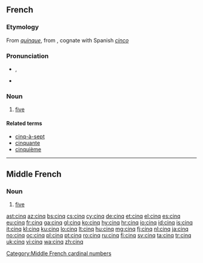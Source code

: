 ==French==

===Etymology===
From {{etyl|la|fr}} ''[[quinque]]'', from {{proto|Indo-European|penkwe|lang=fr}}, cognate with Spanish ''[[cinco]]''

===Pronunciation===
* {{IPA|/sɛ̃k/|lang=fr}}, {{SAMPA|/sE~k/}}
* {{audio|Fr-cinq-fr.ogg|audio}}

===Noun===
{{cardinalbox|fr|4|5|6|quatre|six|ord=cinquième|wplink=Cinq}}
{{head|fr|noun|g=m|g2=inv|cat2=cardinal numbers}}

# [[five]]

====Related terms====
* [[cinq-à-sept]]
* [[cinquante]]
* [[cinquième]]

----

==Middle French==

===Noun===
{{head|frm|noun}} {{m|inv}}

# [[five]]

[[Category:Middle French cardinal numbers]]

[[ast:cinq]]
[[az:cinq]]
[[bs:cinq]]
[[cs:cinq]]
[[cy:cinq]]
[[de:cinq]]
[[et:cinq]]
[[el:cinq]]
[[es:cinq]]
[[eu:cinq]]
[[fr:cinq]]
[[ga:cinq]]
[[gl:cinq]]
[[ko:cinq]]
[[hy:cinq]]
[[hr:cinq]]
[[io:cinq]]
[[id:cinq]]
[[is:cinq]]
[[it:cinq]]
[[kl:cinq]]
[[ku:cinq]]
[[lo:cinq]]
[[lt:cinq]]
[[hu:cinq]]
[[mg:cinq]]
[[fj:cinq]]
[[nl:cinq]]
[[ja:cinq]]
[[no:cinq]]
[[oc:cinq]]
[[pl:cinq]]
[[pt:cinq]]
[[ro:cinq]]
[[ru:cinq]]
[[fi:cinq]]
[[sv:cinq]]
[[ta:cinq]]
[[tr:cinq]]
[[uk:cinq]]
[[vi:cinq]]
[[wa:cinq]]
[[zh:cinq]]